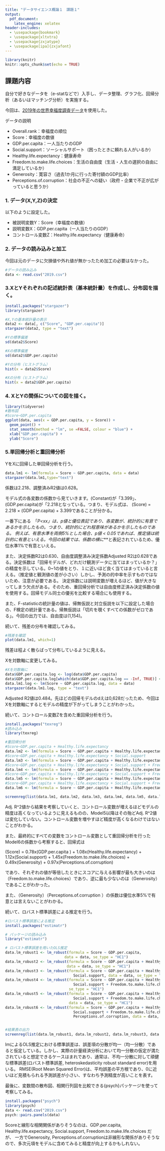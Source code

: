 ```yaml
---
title: "データサイエンス概論１　課題１"
output:
  pdf_document: 
    latex_engine: xelatex
header-includes: 
  - \usepackage{bookmark} 
  - \usepackage{xltxtra} 
  - \usepackage{zxjatype} 
  - \usepackage[ipa]{zxjafont} 
---
```


```r
library(knitr)
knitr::opts_chunk$set(echo = TRUE)
```

## 課題内容
自分で好きなデータを（e-statなどで）入手し、データ整理、グラフ化、回帰分析（あるいはマッチング分析）を実施する。

今回は、[2019年の世界幸福度調査データ](https://www.kaggle.com/unsdsn/world-happiness?select=2019.csv)を使用した。




データの説明

- Overall.rank：幸福度の順位
- Score：幸福度の数値
- GDP.per.capita：一人当たりのGDP
- Social.support：ソーシャルサポート（困ったときに頼れる人がいるか）
- Healthy.life.expectancy：健康寿命
- Freedom.to.make.life.choices：生活の自由度（生活・人生の選択の自由に満足しているか）
- Generosity：寛容さ（過去1か月に行った寄付額のGDP比率）
- Perceptions.of.corruption：社会の不正への疑い（政府・企業で不正が広がっていると思うか）


### 1. データ(X,Y,Z)の決定
以下のように設定した。

- 被説明変数Y：Score（幸福度の数値）
- 説明変数X：GDP.per.capita（一人当たりのGDP）
- コントロール変数Z：Healthy.life.expectancy（健康寿命）


### 2. データの読み込みと加工
今回は元のデータに欠損値や外れ値が無かったため加工の必要はなかった。
```r
#データの読み込み
data <- read.csv("2019.csv")
```

### 3.XとYそれぞれの記述統計表（基本統計量）を作成し、分布図を描く。
```r
install.packages("stargazer")
library(stargazer)

#X,Yの基本統計量の表示
data2 <- data[, c("Score", "GDP.per.capita")]
stargazer(data2, type = "text")
```
```r
#Yの標準偏差
sd(data2$Score)
```
```r
#Xの標準偏差
sd(data2$GDP.per.capita)
```

```r
#Yの分布（ヒストグラム）
hist(x = data2$Score)

```

```r
#Xの分布（ヒストグラム）
hist(x = data2$GDP.per.capita)
```

### 4. XとYの関係についての図を描く。
```r
library(tidyverse)
#散布図
#Score~GDP.per.capita
ggplot(data, aes(x = GDP.per.capita, y = Score)) +
  geom_point() +
  stat_smooth(method = "lm", se =FALSE, colour = "blue") + 
  xlab("GDP.per.capita") + 
  ylab("Score") 

```

### 5.単回帰分析と重回帰分析

YをXに回帰した単回帰分析を行う。
```r
data.lm1 <- lm(formula = Score ~ GDP.per.capita, data = data)
stargazer(data.lm1,type="text")
```

係数は2.218、調整済みR2値は0.628。

モデル式の各変数の係数から見ていきます。(Constant)が「3.399」、(GDP.per.capita)が「2.218となっている。つまり、モデル式は、
(Score) = 2.218 × (GDP.per.capita) + 3.399であることが分かる。

一番下にある　「*P<xx」は、p値と優位表記であり、各変数が、統計的に有意であるかを示したもの。つまり、統計的にどれ程意味があるかを示したものである。
例えば、有意水準を両側5%とした場合、p値 < 0.05であれば、推定値は統計的に有意といえる。今回の結果では、係数の横に***と表記されているため、優位水準1%で有意といえる。

また、決定係数R2は0.630、自由度調整済み決定係数Adjusted R2は0.628である。決定係数は「回帰モデルが、どれだけ観測データに当てはまっているか？」の精度を示している。0~1の値をとり、１に近いほど良く当てはまっていると言える。（推定値と観測値の差が小さい）しかし、予測の的中率を示すものではないため、注意が必要である。
決定係数には説明変数が増えるほど、値が大きなってしまう欠点がある。そのため、重回帰分析では自由度修正済み決定係数の値を使用する。回帰モデル同士の優劣を比較する場合にも使用する。

また、F-statisticの統計量の値は、帰無仮説と対立仮説を以下に設定した場合の、F検定の統計量である。帰無仮説は「切片を覗くすべての係数がゼロである」。今回の出力では、自由度は(1,154)。



続いて、残差の分布を確認してみる。

```r
#残差を確認
plot(data.lm1, which=1)

```

残差は程よく散らばって分布しているように見える。

Xを対数軸に変更してみる。
```r
#Xを対数軸に
data$GDP.per.capita.log <- log(data$GDP.per.capita)
data$GDP.per.capita.log[which(data$GDP.per.capita.log == -Inf, TRUE)] <- 0
data.lm1.log <- lm(Score ~ GDP.per.capita.log, data = data)
stargazer(data.lm1.log, type = "text")
```

Adjusted R2値は0.484。先ほどの回帰モデルのdえは0,628だったため、今回はXを対数軸にするとモデルの精度が下がってしまうことがわかった。


続いて、コントロール変数Zを含めた重回帰分析を行う。
```r
install.packages("texreg")
#読み込み
library(texreg)

#重回帰分析
#Score~GDP.per.capita + Healthy.life.expectancy
data.lm2 <- lm(formula = Score ~ GDP.per.capita + Healthy.life.expectancy, data = data)
#Score~GDP.per.capita + Healthy.life.expectancy + Social.support
data.lm3 <- lm(formula = Score ~ GDP.per.capita + Healthy.life.expectancy + Social.support, data = data)
#Score~GDP.per.capita + Healthy.life.expectancy + Social.support + Freedom.to.make.life.choices
data.lm4 <- lm(formula = Score ~ GDP.per.capita + Healthy.life.expectancy + Social.support + Freedom.to.make.life.choices, data = data)
#Score~GDP.per.capita + Healthy.life.expectancy + Social.support + Freedom.to.make.life.choices +Generosity
data.lm5 <- lm(formula = Score ~ GDP.per.capita + Healthy.life.expectancy + Social.support + Freedom.to.make.life.choices + Generosity, data = data)
#Score~GDP.per.capita + Healthy.life.expectancy + Social.support + Freedom.to.make.life.choices +Generosity + Perceptions.of.corruption
data.lm6 <- lm(formula = Score ~ GDP.per.capita + Healthy.life.expectancy + Social.support + Freedom.to.make.life.choices + Generosity + Perceptions.of.corruption, data = data)

screenreg(list(data.lm1, data.lm2, data.lm3, data.lm4, data.lm5, data.lm6))
```

Adj. R^2値から結果を考察していくと、コントロール変数が増えるほどモデルの精度は高くなっているように見えるものの、Model5以降はその殆どAdj. R^2値は変化していない。コントロール変数を増やすほど精度が高くなるわけではないことがわかる。

また、最終的にすべての変数をコントロール変数として重回帰分析を行ったModel6の係数から考察すると、回帰式は

(Score) = 0.78x(GDP.per.capita ) + 1.08x(Healthy.life.expectancy) + 1.12x(Social.support) + 1.45x(Freedom.to.make.life.choices) + 0.49x(Generosity) + 0.97x(Perceptions.of.corruption)

であり、それぞれの値が等倍したときにスコアに与える影響が最も大きいのは（Freedom.to.make.life.choices）であり、逆に最も少ないのは（Generosity）であることがわかった。

また、（Generosity）（Perceptions.of.corruption ）の係数は優位水準5%で有意とは言えないことがわかる。


続いて、ロバスト標準誤差による推定を行う。

```r
#ロバスト標準誤差による推定
install.packages("estimatr")

# パッケージの読み込み
library("estimatr")

# ロバスト標準誤差を用いたOLS推定
data.lm_robust1 <- lm_robust(formula = Score ~ GDP.per.capita, 
                           data = data, se_type = "HC1")
data.lm_robust2 <- lm_robust(formula = Score ~ GDP.per.capita + Healthy.life.expectancy, 
                            data = data, se_type = "HC1")
data.lm_robust3 <- lm_robust(formula = Score ~ GDP.per.capita + Healthy.life.expectancy + 
                               Social.support, data = data, se_type = "HC1")
data.lm_robust4 <- lm_robust(formula = Score ~ GDP.per.capita + Healthy.life.expectancy + 
                               Social.support + Freedom.to.make.life.choices, data = data,
                             se_type = "HC1")
data.lm_robust5 <- lm_robust(formula = Score ~ GDP.per.capita + Healthy.life.expectancy + 
                               Social.support + Freedom.to.make.life.choices + Generosity,
                             data = data, se_type = "HC1")
data.lm_robust6 <- lm_robust(formula = Score ~ GDP.per.capita + Healthy.life.expectancy + 
                               Social.support + Freedom.to.make.life.choices + Generosity + 
                               Perceptions.of.corruption, data = data, se_type = "HC1")


#結果表の出力
screenreg(list(data.lm_robust1, data.lm_robust2, data.lm_robust3, data.lm_robust4, data.lm_robust5, data.lm_robust6))

```

lmによるOLS推定における標準誤差は、誤差項の分散が均一（均一分散）であると仮定している。しかし、実際の計量経済分析において均一分散の仮定が満たされていると想定できるケースはまれであり、通常は、不均一分散に対して頑健な標準誤差(ロバスト標準誤差, heteroskedasticity robust standard error)を用いる。
RMSE(Root Mean Squared Error)は、平均誤差の平方根であり、0に近いほど見積もられる予測誤差が小さい、すなわち予測精度が高いことを表す。



最後に、変数間の散布図、相関行列図を比較できる{psych}パッケージを使って考察してみる。
```r
install.packages("psych")
library(psych)
data <- read.csv("2019.csv")
psych::pairs.panels(data)
```

Scoreと線形な相関関係がありそうなのは、GDP.per.capita, Healthy.life.expectancy, Social.support, Freedom.to.make.life.choices
だが、
一方でGenerosity, Perceptions.of.corruptionは非線形な関係がありそうなので、多次元項をモデルに含めてみると精度が向上するかもしれない。

